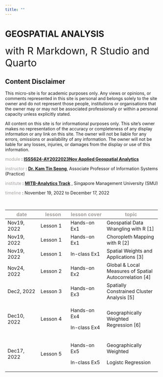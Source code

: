 ```yaml
---
title: ""
---
```


# **GEOSPATIAL ANALYSIS**

<font size = "6pt">with R Markdown, R Studio and Quarto</font>

::: {.callout-caution collapse="true"}
## Content Disclaimer

This micro-site is for academic purposes only. Any views or opinions, or comments represented in this site is personal and belongs solely to the site owner and do not represent those people, institutions or organisations that the owner may or may not be associated professionally or within a personal capacity unless explicitly stated.

All content on this site is for informational purposes only. This site's owner makes no representation of the accuracy or completeness of any display information or any link on this site. The owner will not be liable for any errors, omissions or availability of any information. The owner will not be liable for any losses, injuries, or damages from the display or use of this information.
:::

[module]{style="color:#a39f9d"} : [**ISSS624-AY2022023Nov Applied Geospatial Analytics**](https://isss624-ay2022-23nov.netlify.app/ "syllabus for this module")

[instructor]{style="color:#a39f9d"} : [**Dr. Kam Tin Seong**](https://www.smu.edu.sg/faculty/profile/9618/KAM-Tin-Seong), Associate Professor of Information Systems (Practice)

[institute]{style="color:#a39f9d"} : [**MITB-Analytics Track**](https://scis.smu.edu.sg/master-it-business/analytics-track/curriculum "MITB_analyticsTrack") , Singapore Management University (SMU)

[timeline]{style="color:#a39f9d"} : November 19, 2022 to December 17, 2022

<br>

+-----------------------------------+---------------------------------+---------------------------------------+----------------------------------------------------------+
| [**date**]{style="color:#a39f9d"} | [lesson]{style="color:#a39f9d"} | [lesson cover]{style="color:#a39f9d"} | [topic]{style="color:#a39f9d"}                           |
+===================================+=================================+=======================================+==========================================================+
| Nov19, 2022                       | Lesson 1                        | Hands-on Ex1                          | Geospatial Data Wrangling with R \[1\]                   |
+-----------------------------------+---------------------------------+---------------------------------------+----------------------------------------------------------+
| Nov19, 2022                       | Lesson 1                        | Hands-on Ex1                          | Choropleth Mapping with R \[2\]                          |
+-----------------------------------+---------------------------------+---------------------------------------+----------------------------------------------------------+
| Nov19, 2022                       | Lesson 1                        | In-class Ex1                          | Spatial Weights and Applications \[3\]                   |
+-----------------------------------+---------------------------------+---------------------------------------+----------------------------------------------------------+
| Nov24, 2022                       | Lesson 2                        | Hands-on Ex2                          | Global & Local Measures of Spatial Autocorrelation \[4\] |
+-----------------------------------+---------------------------------+---------------------------------------+----------------------------------------------------------+
| Dec2, 2022                        | Lesson 3                        | Hands-on Ex3                          | Spatially Constrained Cluster Analysis \[5\]             |
+-----------------------------------+---------------------------------+---------------------------------------+----------------------------------------------------------+
| Dec10, 2022                       | Lesson 4                        | Hands-on Ex4                          | Geographically Weighted Regression \[6\]                 |
|                                   |                                 |                                       |                                                          |
|                                   |                                 | In-class Ex4                          |                                                          |
+-----------------------------------+---------------------------------+---------------------------------------+----------------------------------------------------------+
| Dec17, 2022                       | Lesson 5                        | Hands-on Ex5                          | Geographically Weighted                                  |
|                                   |                                 |                                       |                                                          |
|                                   |                                 | In-class Ex5                          | Logistc Regression                                       |
+-----------------------------------+---------------------------------+---------------------------------------+----------------------------------------------------------+
